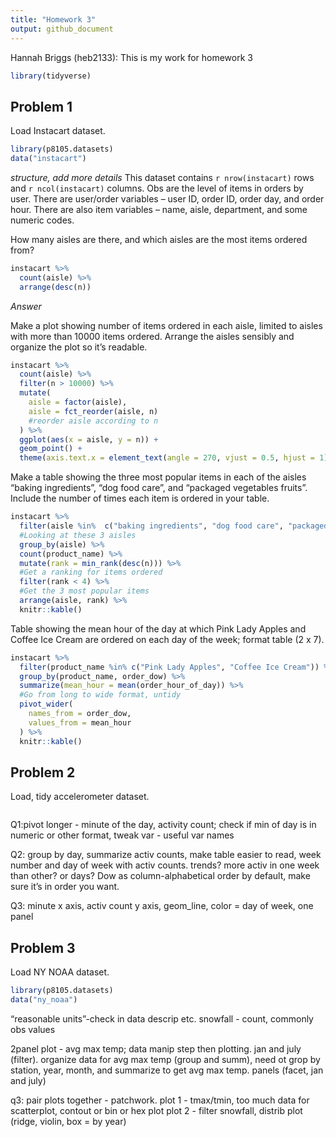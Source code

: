 ```yaml
---
title: "Homework 3"
output: github_document
---
```


Hannah Briggs (heb2133): This is my work for homework 3

```r
library(tidyverse)
```

## Problem 1

Load Instacart dataset.

```r
library(p8105.datasets)
data("instacart")
```

*structure, add more details* This dataset contains `r nrow(instacart)` rows and `r ncol(instacart)` columns. Obs are the level of items in orders by user. There are user/order variables -- user ID, order ID, order day, and order hour. There are also item variables -- name, aisle, department, and some numeric codes. 

How many aisles are there, and which aisles are the most items ordered from?

```r
instacart %>% 
  count(aisle) %>% 
  arrange(desc(n))
```

*Answer*

Make a plot showing number of items ordered in each aisle, limited to aisles with more than 10000 items ordered. Arrange the aisles sensibly and organize the plot so it's readable. 

```r
instacart %>% 
  count(aisle) %>%
  filter(n > 10000) %>% 
  mutate(
    aisle = factor(aisle),
    aisle = fct_reorder(aisle, n)
    #reorder aisle according to n
  ) %>% 
  ggplot(aes(x = aisle, y = n)) +
  geom_point() +
  theme(axis.text.x = element_text(angle = 270, vjust = 0.5, hjust = 1))
```

Make a table showing the three most popular items in each of the aisles “baking ingredients”, “dog food care”, and “packaged vegetables fruits”. Include the number of times each item is ordered in your table.

```r
instacart %>% 
  filter(aisle %in%  c("baking ingredients", "dog food care", "packaged vegetables fruits")) %>% 
  #Looking at these 3 aisles
  group_by(aisle) %>% 
  count(product_name) %>% 
  mutate(rank = min_rank(desc(n))) %>% 
  #Get a ranking for items ordered
  filter(rank < 4) %>% 
  #Get the 3 most popular items
  arrange(aisle, rank) %>% 
  knitr::kable()
```

Table showing the mean hour of the day at which Pink Lady Apples and Coffee Ice Cream are ordered on each day of the week; format table (2 x 7).

```r
instacart %>% 
  filter(product_name %in% c("Pink Lady Apples", "Coffee Ice Cream")) %>% 
  group_by(product_name, order_dow) %>% 
  summarize(mean_hour = mean(order_hour_of_day)) %>% 
  #Go from long to wide format, untidy
  pivot_wider(
    names_from = order_dow, 
    values_from = mean_hour
  ) %>% 
  knitr::kable()
```

## Problem 2

Load, tidy accelerometer dataset.

```r

```

Q1:pivot longer - minute of the day, activity count; check if min of day is in numeric or other format, tweak var - useful var names

Q2: group by day, summarize activ counts, make table easier to read, week number and day of week with activ counts. trends? more activ in one week than other? or days? Dow as column-alphabetical order by default, make sure it's in order you want.

Q3: minute x axis, activ count y axis, geom_line, color = day of week, one panel

## Problem 3

Load NY NOAA dataset. 

```r
library(p8105.datasets)
data("ny_noaa")
```

"reasonable units"-check in data descrip etc.
snowfall - count, commonly obs values

2panel plot - avg max temp; data manip step then plotting. jan and july (filter). organize data for avg max temp (group and summ), need ot grop by station, year, month, and summarize to get avg max temp. panels (facet, jan and july)

q3: pair plots together - patchwork. 
plot 1 - tmax/tmin, too much data for scatterplot, contout or bin or hex plot
plot 2 - filter snowfall, distrib plot (ridge, violin, box = by year)